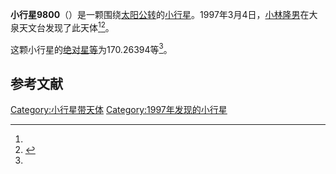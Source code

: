 {{Infobox planet
| bgcolour = #FFFFC0
| name = 9800
| symbol = 
| image = 
| caption = 
| discovery = yes
| discovery_ref = 
| discoverer = [[小林隆男|小林隆男]]
| discovery_site = [[大泉天文台|大泉天文台]] 
| discovered = 1997年3月4日
| designations = yes
| mp_name = 
| named_after = 
| alt_names = 1997 ES2/ 1979 HV4
| mp_category = [[主带小行星|主带小行星]]
| orbit_ref = <ref name="a">[http://ssd.jpl.nasa.gov/sbdb.cgi?sstr=9800 9800] {{Wayback|url=http://ssd.jpl.nasa.gov/sbdb.cgi?sstr=9800 |date=20210814113215 }}，小行星數據庫瀏覽器（JPL Small-Body Database Browser）－[[美国国家航空航天局|美国国家航空航天局]]喷气推进实验室</ref>
| epoch = 2456400.5 (2013年4月18日更新)
| aphelion = {{convert|2.8484240|AU|km|3|abbr=on|lk=out}}
| perihelion = {{convert|1.8960674|AU|km|3|abbr=on}}
| semimajor = {{convert|2.3722457|AU|km|3|abbr=on}}
| eccentricity = 0.2007289
| period = 1334.559448 [[日|日]]<br />3.65[[儒略年|儒略年]]
| avg_speed = 
| inclination = 3.07388
| asc_node = 119.30113
| mean_anomaly = 
| arg_peri = 170.26394
| satellites = 
| physical_characteristics = yes
| dimensions = 
| mass = 
| density = 
| surface_grav = 
| escape_velocity = 
| sidereal_day = 
| axial_tilt = 
| pole_ecliptic_lat = 
| pole_ecliptic_lon = 
| albedo = 
| temperatures= 
| temp_name1 = 
| mean_temp_1 = 
| max_temp_1 = 
| temp_name2 = 
| max_temp_2 = 
| spectral_type = 
| abs_magnitude = 170.26394
}}

'''小行星9800'''（{{lang-en|9800}}）是一颗围绕[[太阳|太阳]][[公转|公转]]的[[小行星|小行星]]。1997年3月4日，[[小林隆男|小林隆男]]在大泉天文台发现了此天体<ref name="a" /><ref>{{cite news|title=小行星列表|url=http://cfa-www.harvard.edu/iau/lists/NumberedMPs.txt|accessdate=2013-07-08|newspaper=哈佛大学|archive-date=2008-05-17|archive-url=https://web.archive.org/web/20080517010638/http://cfa-www.harvard.edu/iau/lists/NumberedMPs.txt|dead-url=no}}</ref>。

这颗小行星的[[绝对星等|绝对星等]]为170.26394等<ref name="a" />。

==参考文献==
{{reflist}}
{{Minor Planet Number|[[小行星9799|小行星9799]]|[[小行星9801|小行星9801]]}}

{{小天体}}

[[Category:小行星带天体|Category:小行星带天体]]
[[Category:1997年发现的小行星|Category:1997年发现的小行星]]

{{asteroid-stub}}